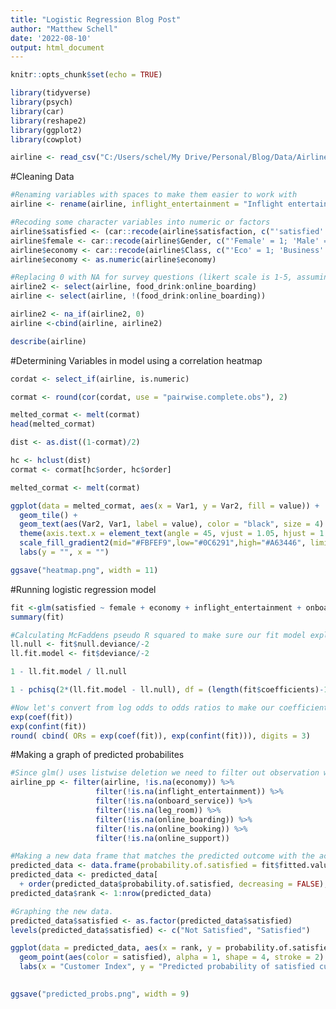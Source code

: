 ---
title: "Logistic Regression Blog Post"
author: "Matthew Schell"
date: '2022-08-10'
output: html_document
---

```{r setup, include=FALSE}
knitr::opts_chunk$set(echo = TRUE)
```

```{r message=FALSE, warning=FALSE}
library(tidyverse)
library(psych)
library(car)
library(reshape2)
library(ggplot2)
library(cowplot)

airline <- read_csv("C:/Users/schel/My Drive/Personal/Blog/Data/Airline Satisfaction/Invistico_Airline.csv")
```

#Cleaning Data
```{r}
#Renaming variables with spaces to make them easier to work with
airline <- rename(airline, inflight_entertainment = "Inflight entertainment", onboard_service = "On-board service", leg_room = "Leg room service", online_booking = "Ease of Online booking", online_boarding = "Online boarding", online_support = "Online support", food_drink = "Food and drink")

#Recoding some character variables into numeric or factors
airline$satisfied <- (car::recode(airline$satisfaction, c("'satisfied' = 1; 'dissatisfied' = 0")))
airline$female <- car::recode(airline$Gender, c("'Female' = 1; 'Male' = 0"))
airline$economy <- car::recode(airline$Class, c("'Eco' = 1; 'Business' = 0"))
airline$economy <- as.numeric(airline$economy)

#Replacing 0 with NA for survey questions (likert scale is 1-5, assuming 0 means a skipped question)
airline2 <- select(airline, food_drink:online_boarding)
airline <- select(airline, !(food_drink:online_boarding))

airline2 <- na_if(airline2, 0)
airline <-cbind(airline, airline2)

describe(airline)
```

#Determining Variables in model using a correlation heatmap
```{r}
cordat <- select_if(airline, is.numeric)

cormat <- round(cor(cordat, use = "pairwise.complete.obs"), 2)

melted_cormat <- melt(cormat)
head(melted_cormat)

dist <- as.dist((1-cormat)/2)

hc <- hclust(dist)
cormat <- cormat[hc$order, hc$order]

melted_cormat <- melt(cormat)

ggplot(data = melted_cormat, aes(x = Var1, y = Var2, fill = value)) +
  geom_tile() +
  geom_text(aes(Var2, Var1, label = value), color = "black", size = 4) +
  theme(axis.text.x = element_text(angle = 45, vjust = 1.05, hjust = 1.2)) +
  scale_fill_gradient2(mid="#FBFEF9",low="#0C6291",high="#A63446", limits=c(-1,1)) +
  labs(y = "", x = "")

ggsave("heatmap.png", width = 11)
```

#Running logistic regression model
```{r}
fit <-glm(satisfied ~ female + economy + inflight_entertainment + onboard_service + leg_room + online_boarding + online_booking + online_support, data = airline, family = "binomial")
summary(fit)

#Calculating McFaddens pseudo R squared to make sure our fit model explains the data better than the null model (intercept only)
ll.null <- fit$null.deviance/-2
ll.fit.model <- fit$deviance/-2

1 - ll.fit.model / ll.null

1 - pchisq(2*(ll.fit.model - ll.null), df = (length(fit$coefficients)-1))

#Now let's convert from log odds to odds ratios to make our coefficients more interpretable
exp(coef(fit))
exp(confint(fit))
round( cbind( ORs = exp(coef(fit)), exp(confint(fit))), digits = 3)
```

#Making a graph of predicted probabilites
```{r}
#Since glm() uses listwise deletion we need to filter out observation with NA values in order for the two datasets to match when graphing the predicted probabilities.
airline_pp <- filter(airline, !is.na(economy)) %>% 
                   filter(!is.na(inflight_entertainment)) %>% 
                   filter(!is.na(onboard_service)) %>% 
                   filter(!is.na(leg_room)) %>% 
                   filter(!is.na(online_boarding)) %>% 
                   filter(!is.na(online_booking)) %>% 
                   filter(!is.na(online_support))

#Making a new data frame that matches the predicted outcome with the actual outcome, and ranks them.
predicted_data <- data.frame(probability.of.satisfied = fit$fitted.values, satisfied = airline_pp$satisfied)
predicted_data <- predicted_data[
  + order(predicted_data$probability.of.satisfied, decreasing = FALSE),]
predicted_data$rank <- 1:nrow(predicted_data)

#Graphing the new data.
predicted_data$satisfied <- as.factor(predicted_data$satisfied) 
levels(predicted_data$satisfied) <- c("Not Satisfied", "Satisfied")

ggplot(data = predicted_data, aes(x = rank, y = probability.of.satisfied)) +
  geom_point(aes(color = satisfied), alpha = 1, shape = 4, stroke = 2) +
  labs(x = "Customer Index", y = "Predicted probability of satisfied customer", color = "Satisfaction")
  

ggsave("predicted_probs.png", width = 9)
```

